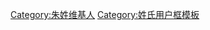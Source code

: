 {{Userbox
  |id=[[:Category:朱姓维基人|<span lang="zh" style="font-family: 仿宋; color: #FFFFFF;">朱<br />姓</span>]]
  |id-c=#c71585
  |info=這個用戶姓'''[[朱姓|朱]]'''。
  |info-c=#FFFFFF
  |info-s=10
  |border-c=gold
}}
<includeonly>[[Category:朱姓维基人]]</includeonly><noinclude>[[Category:姓氏用户框模板]]</noinclude>